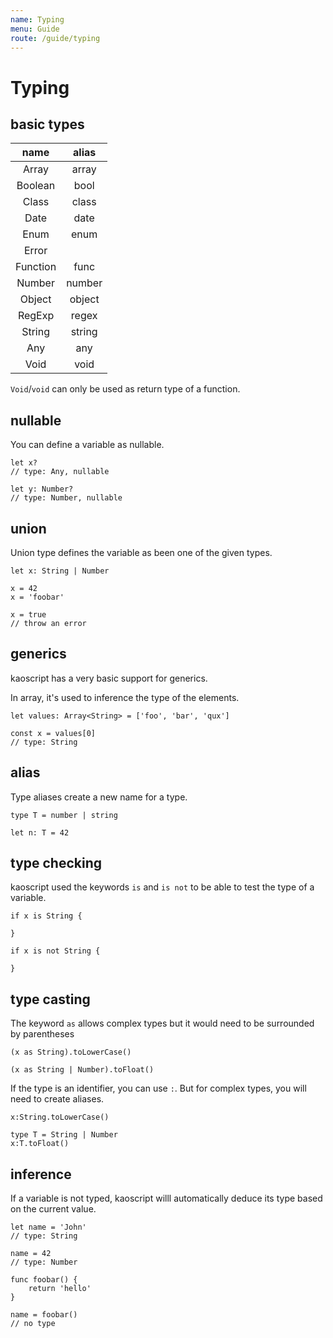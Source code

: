 ```yaml
---
name: Typing
menu: Guide
route: /guide/typing
---
```


# Typing

## basic types

|   name   | alias  |
|:--------:|:------:|
|  Array   | array  |
| Boolean  |  bool  |
|  Class   | class  |
|   Date   |  date  |
|   Enum   |  enum  |
|  Error   |        |
| Function |  func  |
|  Number  | number |
|  Object  | object |
|  RegExp  | regex  |
|  String  | string |
|   Any    |  any   |
|   Void   |  void  |

`Void`/`void` can only be used as return type of a function.

## nullable

You can define a variable as nullable.

```kaoscript
let x?
// type: Any, nullable

let y: Number?
// type: Number, nullable
```

## union

Union type defines the variable as been one of the given types.

```kaoscript
let x: String | Number

x = 42
x = 'foobar'

x = true
// throw an error
```

## generics

kaoscript has a very basic support for generics.

In array, it's used to inference the type of the elements.

```kaoscript
let values: Array<String> = ['foo', 'bar', 'qux']

const x = values[0]
// type: String
```

## alias

Type aliases create a new name for a type.

```kaoscript
type T = number | string

let n: T = 42
```

## type checking

kaoscript used the keywords `is` and `is not` to be able to test the type of a variable.

```kaoscript
if x is String {

}

if x is not String {

}
```

## type casting

The keyword `as` allows complex types but it would need to be surrounded by parentheses

```kaoscript
(x as String).toLowerCase()

(x as String | Number).toFloat()
```

If the type is an identifier, you can use `:`. But for complex types, you will need to create aliases.

```kaoscript
x:String.toLowerCase()

type T = String | Number
x:T.toFloat()
```

## inference

If a variable is not typed, kaoscript willl automatically deduce its type based on the current value.

```kaoscript
let name = 'John'
// type: String

name = 42
// type: Number

func foobar() {
	return 'hello'
}

name = foobar()
// no type
```